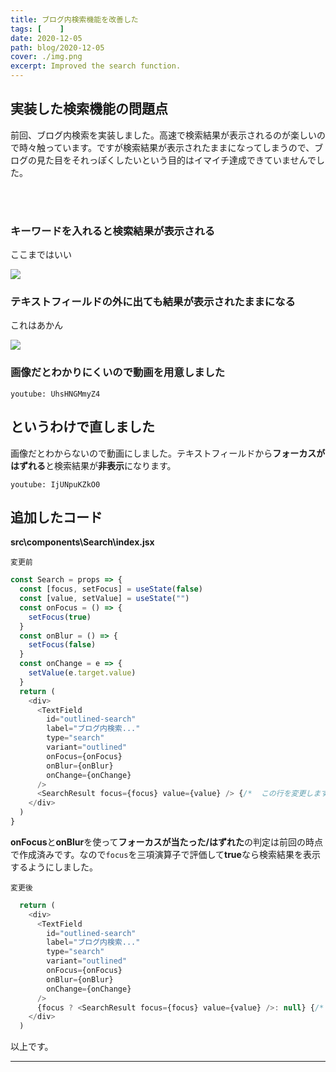 ```yaml
---
title: ブログ内検索機能を改善した
tags: [    ]
date: 2020-12-05
path: blog/2020-12-05
cover: ./img.png
excerpt: Improved the search function.
---
```


## 実装した検索機能の問題点

<Link to="/blog/2020-12-03">前回</Link>、ブログ内検索を実装しました。高速で検索結果が表示されるのが楽しいので時々触っています。ですが検索結果が表示されたままになってしまうので、ブログの見た目をそれっぽくしたいという目的はイマイチ達成できていませんでした。

<br/><br/>

### キーワードを入れると検索結果が表示される

ここまではいい

![](./img1.png)

### テキストフィールドの外に出ても結果が表示されたままになる

これはあかん

![](./img2.png)

### 画像だとわかりにくいので動画を用意しました

`youtube: UhsHNGMmyZ4`

## というわけで直しました

画像だとわからないので動画にしました。テキストフィールドから**フォーカスがはずれる**と検索結果が**非表示**になります。

`youtube: IjUNpuKZkO0`

## 追加したコード

**src\components\Search\index.jsx**

`変更前`

```javascript
const Search = props => {
  const [focus, setFocus] = useState(false)
  const [value, setValue] = useState("")
  const onFocus = () => {
    setFocus(true)
  }
  const onBlur = () => {
    setFocus(false)
  }
  const onChange = e => {
    setValue(e.target.value)
  }
  return (
    <div>
      <TextField 
        id="outlined-search"
        label="ブログ内検索..."
        type="search"
        variant="outlined"
        onFocus={onFocus}
        onBlur={onBlur}
        onChange={onChange}
      />
      <SearchResult focus={focus} value={value} /> {/*  この行を変更します */}
    </div>
  )
}
```

**onFocus**と**onBlur**を使って**フォーカスが当たった/はずれた**の判定は前回の時点で作成済みです。なので`focus`を三項演算子で評価して**true**なら検索結果を表示するようにしました。

`変更後`

```javascript
  return (
    <div>
      <TextField 
        id="outlined-search"
        label="ブログ内検索..."
        type="search"
        variant="outlined"
        onFocus={onFocus}
        onBlur={onBlur}
        onChange={onChange}
      />
      {focus ? <SearchResult focus={focus} value={value} />: null} {/*  この行を変更した */}
    </div>
  )
```

以上です。

---